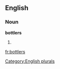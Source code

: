 
==English==

===Noun===
'''bottlers'''

# {{plural of|[[bottler]]}}

[[Category:English plurals]]

[[fr:bottlers]]